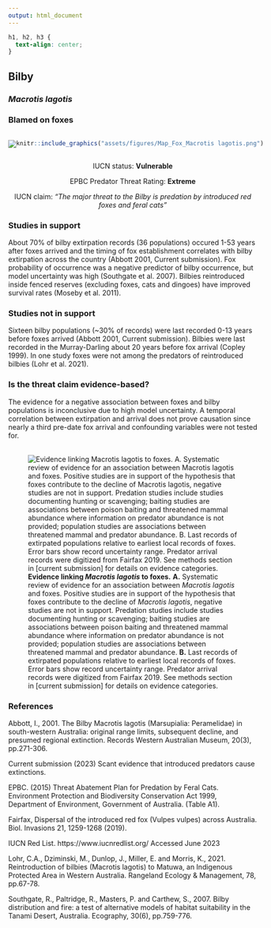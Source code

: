 ```yaml
---
output: html_document
---
```

```css
h1, h2, h3 {
  text-align: center;
}
```

## **Bilby**
### *Macrotis lagotis*
### Blamed on foxes

:::: {style="display: flex;"}

[![](assets/photos/Macrotis lagotis.png)](https://www.inaturalist.org/photos/30690836?size=original)

::: {}

:::

::: {}
  ```r
  knitr::include_graphics("assets/figures/Map_Fox_Macrotis lagotis.png")
  ```
:::

::::
<center>
IUCN status: **Vulnerable**

EPBC Predator Threat Rating: **Extreme**

IUCN claim: *"The major threat to the Bilby is predation by introduced red foxes and feral cats"*

</center>

### Studies in support

About 70% of bilby extirpation records (36 populations) occured 1-53 years after foxes arrived and the timing of fox establishment correlates with bilby extirpation across the country (Abbott 2001, Current submission). Fox probability of occurrence was a negative predictor of bilby occurrence, but model uncertainty was high (Southgate et al. 2007). Bilbies reintroduced inside fenced reserves (excluding foxes, cats and dingoes) have improved survival rates (Moseby et al. 2011).

### Studies not in support

Sixteen bilby populations (~30% of records) were last recorded 0-13 years before foxes arrived (Abbott 2001, Current submission). Bilbies were last recorded in the Murray-Darling about 20 years before fox arrival (Copley 1999). In one study foxes were not among the predators of reintroduced bilbies (Lohr et al. 2021).

### Is the threat claim evidence-based?

The evidence for a negative association between foxes and bilby populations is inconclusive due to high model uncertainty. A temporal correlation between extirpation and arrival does not prove causation since nearly a third pre-date fox arrival and confounding variables were not tested for.
<br>
<br>

![**Evidence linking *Macrotis lagotis* to foxes.** **A.** Systematic review of evidence for an association between *Macrotis lagotis* and foxes. Positive studies are in support of the hypothesis that foxes contribute to the decline of *Macrotis lagotis*, negative studies are not in support. Predation studies include studies documenting hunting or scavenging; baiting studies are associations between poison baiting and threatened mammal abundance where information on predator abundance is not provided; population studies are associations between threatened mammal and predator abundance. **B.** Last records of extirpated populations relative to earliest local records of foxes. Error bars show record uncertainty range. Predator arrival records were digitized from Fairfax 2019. See methods section in [current submission] for details on evidence categories.](assets/figures/Main_Evidence_Fox_Macrotis lagotis.png)

### References

Abbott, I., 2001. The Bilby Macrotis lagotis (Marsupialia: Peramelidae) in south-western Australia: original range limits, subsequent decline, and presumed regional extinction. Records Western Australian Museum, 20(3), pp.271-306.

Current submission (2023) Scant evidence that introduced predators cause extinctions.

EPBC. (2015) Threat Abatement Plan for Predation by Feral Cats. Environment Protection and Biodiversity Conservation Act 1999, Department of Environment, Government of Australia. (Table A1).

Fairfax, Dispersal of the introduced red fox (Vulpes vulpes) across Australia. Biol. Invasions 21, 1259-1268 (2019).

IUCN Red List. https://www.iucnredlist.org/ Accessed June 2023

Lohr, C.A., Dziminski, M., Dunlop, J., Miller, E. and Morris, K., 2021. Reintroduction of bilbies (Macrotis lagotis) to Matuwa, an Indigenous Protected Area in Western Australia. Rangeland Ecology & Management, 78, pp.67-78.

Southgate, R., Paltridge, R., Masters, P. and Carthew, S., 2007. Bilby distribution and fire: a test of alternative models of habitat suitability in the Tanami Desert, Australia. Ecography, 30(6), pp.759-776.

